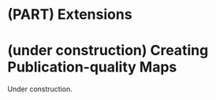 # (PART) Extensions {-}

# (under construction) Creating Publication-quality Maps {#create-maps}

Under construction.
